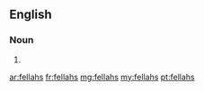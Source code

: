 ==English==

===Noun===
{{head|en}}

# {{plural of|fellah}}

[[ar:fellahs]]
[[fr:fellahs]]
[[mg:fellahs]]
[[my:fellahs]]
[[pt:fellahs]]